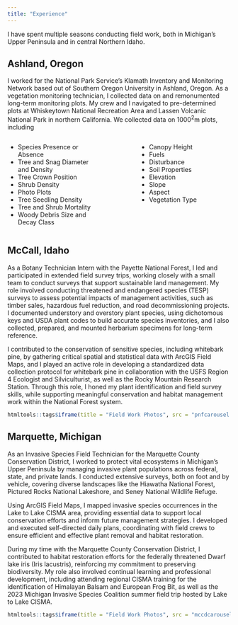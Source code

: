 ```yaml
---
title: "Experience"
---
```

I have spent multiple seasons conducting field work, both in Michigan's Upper Peninsula and in central Northern Idaho. 

## Ashland, Oregon

I worked for the National Park Service's Klamath Inventory and Monitoring Network based out of Southern Oregon University in Ashland, Oregon. As a vegetation monitoring technician, I collected data on and remonumented long-term monitoring plots. My crew and I navigated to pre-determined plots at Whiskeytown National Recreation Area and Lassen Volcanic National Park in northern California. We collected data on 1000^2^m plots, including

:::::: columns
::: {.column width="45%"}
-   Species Presence or Absence
-   Tree and Snag Diameter and Density
-   Tree Crown Position
-   Shrub Density
-   Photo Plots
-   Tree Seedling Density
-   Tree and Shrub Mortality
-   Woody Debris Size and Decay Class
:::

::: {.column width="10%"}
<!-- empty column to create gap -->
:::

::: {.column width="45%"}
-   Canopy Height
-   Fuels
-   Disturbance
-   Soil Properties
-   Elevation
-   Slope
-   Aspect
-   Vegetation Type
:::
::::::

## McCall, Idaho

As a Botany Technician Intern with the Payette National Forest, I led and participated in extended field survey trips, working closely with a small team to conduct surveys that support sustainable land management. My role involved conducting threatened and endangered species (TESP) surveys to assess potential impacts of management activities, such as timber sales, hazardous fuel reduction, and road decommissioning projects. I documented understory and overstory plant species, using dichotomous keys and USDA plant codes to build accurate species inventories, and I also collected, prepared, and mounted herbarium specimens for long-term reference.

I contributed to the conservation of sensitive species, including whitebark pine, by gathering critical spatial and statistical data with ArcGIS Field Maps, and I played an active role in developing a standardized data collection protocol for whitebark pine in collaboration with the USFS Region 4 Ecologist and Silviculturist, as well as the Rocky Mountain Research Station. Through this role, I honed my plant identification and field survey skills, while supporting meaningful conservation and habitat management work within the National Forest system.

```r
htmltools::tags$iframe(title = "Field Work Photos", src = "pnfcarousel.html", frameborder = "0", width = "100%", height="450")
```

## Marquette, Michigan

As an Invasive Species Field Technician for the Marquette County Conservation District, I worked to protect vital ecosystems in Michigan’s Upper Peninsula by managing invasive plant populations across federal, state, and private lands. I conducted extensive surveys, both on foot and by vehicle, covering diverse landscapes like the Hiawatha National Forest, Pictured Rocks National Lakeshore, and Seney National Wildlife Refuge. 

Using ArcGIS Field Maps, I mapped invasive species occurrences in the Lake to Lake CISMA area, providing essential data to support local conservation efforts and inform future management strategies. I developed and executed self-directed daily plans, coordinating with field crews to ensure efficient and effective plant removal and habitat restoration. 

During my time with the Marquette County Conservation District, I contributed to habitat restoration efforts for the federally threatened Dwarf lake iris (Iris lacustris), reinforcing my commitment to preserving biodiversity. My role also involved continual learning and professional development, including attending regional CISMA training for the identification of Himalayan Balsam and European Frog Bit, as well as the 2023 Michigan Invasive Species Coalition summer field trip hosted by Lake to Lake CISMA.

```r
htmltools::tags$iframe(title = "Field Work Photos", src = "mccdcarousel.html", frameborder = "0", width = "100%", height="450")
```